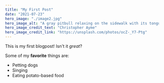 ```yaml
---
title: "My First Post"
date: "2021-07-23"
hero_image: "./image2.jpg"
hero_image_alt: "A gray pitbull relaxing on the sidewalk with its tongue hanging out"
hero_image_credit_text: "Christopher Ayme"
hero_image_credit_link: "https://unsplash.com/photos/ocZ-_Y7-Ptg"
---
```


This is my first blogpost! Isn't it _great_?

Some of my **favorite** things are:

- Petting dogs
- Singing
- Eating potato-based food
